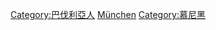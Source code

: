 {{Commonscat|People of Munich}}

[[Category:巴伐利亞人|Category:巴伐利亞人]]
[[Category:德國各城市出身人物|München]]
[[Category:慕尼黑|Category:慕尼黑]]